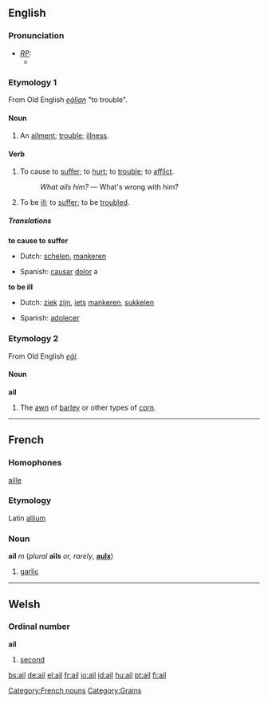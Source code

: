 ==English==
===Pronunciation===
* ''[[RP]]:''
** {{IPA|/eɪl/}}

===Etymology 1===
From Old English ''[[eġlian]]'' "to trouble".

====Noun====
{{en-noun-reg}}
# An [[ailment]]; [[trouble]]; [[illness]].

====Verb====
{{en-verb}}
# {{transitive}} To cause to [[suffer]]; to [[hurt]]; to [[trouble]]; to [[afflict]].
#: ''What ails him?'' &mdash; What's wrong with him?
# {{intransitive}} To be [[ill]]; to [[suffer]]; to be [[troubled]].

=====Translations=====
'''to cause to suffer'''
{{top}}
* Dutch: [[schelen]], [[mankeren]]
{{mid}}
* Spanish: [[causar]] [[dolor]] a
{{bottom}}

'''to be ill'''
{{top}}
* Dutch: [[ziek]] [[zijn]], [[iets]] [[mankeren]], [[sukkelen]]
{{mid}}
* Spanish: [[adolecer]]
{{bottom}}

===Etymology 2===
From Old English ''[[eġl]]''.

====Noun====
'''ail'''
# The [[awn]] of [[barley]] or other types of [[corn]].

----

==French==
===Homophones===
[[aille]]
===Etymology===
Latin [[allium]]
===Noun===
'''ail''' ''m'' (''plural'' '''ails''' ''or, rarely'', '''[[aulx]]''')

#[[garlic]]

[[Category:French nouns]]

----

==Welsh==
===Ordinal number===
'''ail'''

#[[second]]

[[Category:Grains]]

[[bs:ail]]
[[de:ail]]
[[el:ail]]
[[fr:ail]]
[[io:ail]]
[[id:ail]]
[[hu:ail]]
[[pt:ail]]
[[fi:ail]]